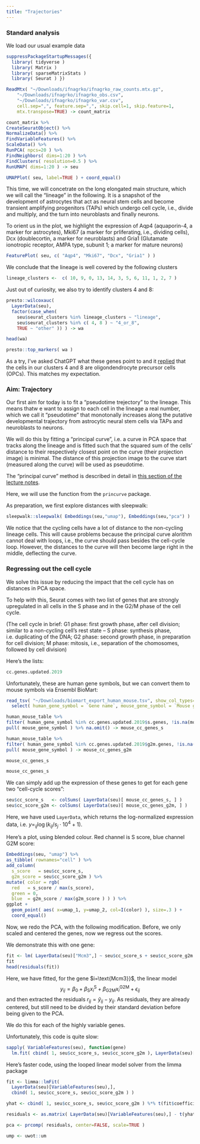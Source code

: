 ```yaml
---
title: "Trajectories"
---
```


### Standard analysis

We load our usual example data

```r
suppressPackageStartupMessages({
  library( tidyverse )
  library( Matrix )
  library( sparseMatrixStats )
  library( Seurat ) })

ReadMtx( "~/Downloads/ifnagrko/ifnagrko_raw_counts.mtx.gz",
    "~/Downloads/ifnagrko/ifnagrko_obs.csv",
    "~/Downloads/ifnagrko/ifnagrko_var.csv",
    cell.sep=",", feature.sep=",", skip.cell=1, skip.feature=1, 
    mtx.transpose=TRUE) -> count_matrix
```

```r
count_matrix %>%
CreateSeuratObject() %>%
NormalizeData() %>%
FindVariableFeatures() %>%
ScaleData() %>%
RunPCA( npcs=20 ) %>%
FindNeighbors( dims=1:20 ) %>%
FindClusters( resolution=0.5 ) %>%
RunUMAP( dims=1:20 ) -> seu
```

```r
UMAPPlot( seu, label=TRUE ) + coord_equal()
```

This time, we will concetrate on the long elongated main structure, which we
will call the "lineage" in the following. It is a snapshot of the development
of astrocytes that act as neural stem cells and become transient amplifying 
progenitors (TAPs) which undergo cell cycle, i.e., divide and multiply, and the 
turn into neuroblasts and finally neurons.

To orient us in the plot, we highlight the expression of Aqp4 (aquaporin-4, a marker for 
astrocytes), Mki67 (a marker for prliferating, i.e., dividing cells), Dcx 
(doublecortin, a marker for neuroblasts) and Gria1 (Glutamate ionotropic receptor, 
AMPA type, subunit 1; a marker for mature neurons)

```r
FeaturePlot( seu, c( "Aqp4", "Mki67", "Dcx", "Gria1" ) )
```

We conclude that the lineage is well covered by the following clusters

```r
lineage_clusters <-  c( 10, 9, 0, 13, 14, 3, 5, 6, 11, 1, 2, 7 ) 
```

Just out of curiosity, we also try to identify clusters 4 and 8:

```r
presto::wilcoxauc(
  LayerData(seu),
  factor(case_when(
    seu$seurat_clusters %in% lineage_clusters ~ "lineage",
    seu$seurat_clusters %in% c( 4, 8 ) ~ "4_or_8",
    TRUE ~ "other" )) ) -> wa

head(wa)
```

```r
presto::top_markers( wa )
```

As a try, I've asked ChatGPT what these genes point to and it [replied](https://chatgpt.com/share/f2a5e86b-9909-4c50-8b6b-798f9596df71) that the cells in our clusters 4 and 8 are oligondendrocyte precursor cells (OPCs). This matches
my expectation.

### Aim: Trajectory

Our first aim for today is to fit a "pseudotime trejectory" to the lineage. This means
thatw e want to assign to each cell in the lineage a real number, which we call
it "pseudotime" that monotonally increases along the putative developmental trajectory 
from astrocytic neural stem cells via TAPs and neuroblasts to neurons.

We will do this by fitting a "principal curve", i.e. a curve in PCA space that tracks
along the lineage and is fitted such that the squared sum of the cells' distance to
their respectively closest point on the curve (their projection image) is minimal.
The distance of this projection image to the curve start (measured along the curve)
will be used as pseudotime.

The "principal curve" method is described in detail in [this section of the lecture notes](principal_curves.html).

Here, we will use the function from the `princurve` package.

As preparation, we first explore distances with sleepwalk:

```r
sleepwalk::sleepwalk( Embeddings(seu,"umap"), Embeddings(seu,"pca") )
```
We notice that the cycling cells have a lot of distance to the non-cycling
lineage cells. This will cause problems because the principal curve alorithm
cannot deal with loops, i.e., the curve should pass besides the cell-cycle loop.
However, the distances to the curve will then become large right in the middle, deflecting
the curve.

### Regressing out the cell cycle

We solve this issue by reducing the impact that the cell cycle has on distances
in PCA space.

To help with this, Seurat comes with two list of genes that are strongly upregulated 
in all cells in the S phase and in the G2/M phase of the cell cycle. 

(The cell cycle in brief: G1 phase: first growth phase, after cell division; similar
to a non-cycling cell's rest state -- S phase: synthesis phase, i.e. duplicating of 
the DNA; G2 phase: second growth phase, in preparation for cell division;
M phase: mitosis, i.e., separation of the chomosomes, followed by cell division)

Here's the lists:

```r
cc.genes.updated.2019
```

Unfortunately, these are human gene symbols, but we can convert them to mouse 
symbols via Ensembl BioMart:

```r
read_tsv( "~/Downloads/biomart_export_human_mouse.tsv", show_col_types=FALSE ) %>% 
  select( human_gene_symbol = `Gene name`, mouse_gene_symbol = `Mouse gene name` ) -> human_mouse_table

human_mouse_table %>% 
filter( human_gene_symbol %in% cc.genes.updated.2019$s.genes, !is.na(mouse_gene_symbol) ) %>%
pull( mouse_gene_symbol ) %>% na.omit() -> mouse_cc_genes_s

human_mouse_table %>% 
filter( human_gene_symbol %in% cc.genes.updated.2019$g2m.genes, !is.na(mouse_gene_symbol) ) %>% 
pull( mouse_gene_symbol ) -> mouse_cc_genes_g2m

mouse_cc_genes_s

mouse_cc_genes_s
```

We can simply add up the expression of these genes to get for each gene two "cell-cycle scores":

```r
seu$cc_score_s   <- colSums( LayerData(seu)[ mouse_cc_genes_s, ] )
seu$cc_score_g2m <- colSums( LayerData(seu)[ mouse_cc_genes_g2m, ] )
```

Here, we have used `LayerData`, which returns the log-normalized expression data,
i.e. $y=_{ij}\log(k_{ij}/s_j\cdot 10^4 + 1)$.

Here's a plot, using blended colour. Red channel is S score, blue channel G2M score:

```r
Embeddings(seu, "umap") %>%
as_tibble( rownames="cell" ) %>%
add_column( 
  s_score   = seu$cc_score_s,
  g2m_score = seu$cc_score_g2m ) %>% 
mutate( color = rgb( 
  red   = s_score / max(s_score),   
  green = 0,
  blue  = g2m_score / max(g2m_score ) ) ) %>%
ggplot +
  geom_point( aes( x=umap_1, y=umap_2, col=I(color) ), size=.3 ) +
  coord_equal()
```

Now, we redo the PCA, with the following modification. Before, we only scaled
and centered the genes, now we regress out the scores.

We demonstrate this with one gene:

```r
fit <- lm( LayerData(seu)["Mcm3",] ~ seu$cc_score_s + seu$cc_score_g2m )
fit
head(residuals(fit))
```

Here, we have fitted, for the gene $i=\text{Mcm3}}$, the linear model
$$ y_{ij} = \beta_0 + \beta_\text{S} x^\text{S}_i + \beta_\text{G2M} x^\text{G2M}_i + \epsilon_{ij} $$
and then extracted the residuals $r_{ij} = \hat y_{ij} - y_{ij}$. As residuals, they are already
centered, but still need to be divided by their standard deviation before being given to the PCA.

We do this for each of the highly variable genes.

Unfortunately, this code is quite slow:

```r
sapply( VariableFeatures(seu), function(gene) 
  lm.fit( cbind( 1, seu$cc_score_s, seu$cc_score_g2m ), LayerData(seu)["Mcm3",] )$residuals ) -> residuals
```

Here's faster code, using the looped linear model solver from the limma package

```r
fit <- limma::lmFit( 
  LayerData(seu)[VariableFeatures(seu),], 
  cbind( 1, seu$cc_score_s, seu$cc_score_g2m ) ) 

yhat <- cbind( 1, seu$cc_score_s, seu$cc_score_g2m ) %*% t(fit$coefficients)

residuals <- as.matrix( LayerData(seu)[VariableFeatures(seu),] - t(yhat) )

pca <- prcomp( residuals, center=FALSE, scale=TRUE )

ump <- uwot::um
```
